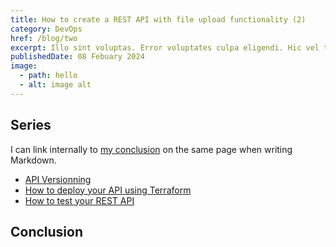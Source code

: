 ```yaml
---
title: How to create a REST API with file upload functionality (2)
category: DevOps
href: /blog/two
excerpt: Illo sint voluptas. Error voluptates culpa eligendi. Hic vel totam vitae, illo. Non aliquid explicabo necessitatibus unde. Sed exercitationem.Illo sint voluptas. Error voluptates culpa eligendi. Hic vel totam vitae, illo. Non aliquid explicabo necessitatibus unde. Sed exercitationem.
publishedDate: 08 Febuary 2024
image:
  - path: hello
  - alt: image alt
---
```


## Series
I can link internally to [my conclusion](#conclusion) on the same page when writing Markdown.
- [API Versionning](linkurl)
- [How to deploy your API using Terraform](linkurl)
- [How to test your REST API](linkurl)

## Conclusion
